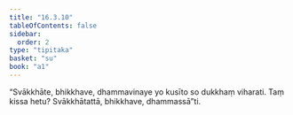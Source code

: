 ```yaml
---
title: "16.3.10"
tableOfContents: false
sidebar:
  order: 2
type: "tipitaka"
basket: "su"
book: "a1"
---
```



<DynamicBreadcrumb />

<Division number="317" book="a1">

<Paragraph number="406" book="a1">
“Svākkhāte, bhikkhave, dhammavinaye yo kusīto so dukkhaṃ viharati. Taṃ kissa hetu? Svākkhātattā, bhikkhave, dhammassā”ti.
</Paragraph>
</Division>